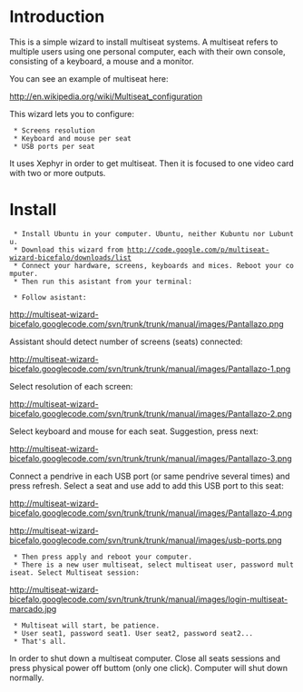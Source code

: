 = Introduction =

This is a simple wizard to install multiseat systems. A multiseat refers to multiple users using one personal computer, each with their own console, consisting of a keyboard, a mouse and a monitor.

You can see an example of multiseat here:

http://en.wikipedia.org/wiki/Multiseat_configuration

This wizard lets you to configure:

  * Screens resolution
  * Keyboard and mouse per seat
  * USB ports per seat 

It uses Xephyr in order to get multiseat. Then it is focused to one video card with two or more outputs. 


= Install =

  * Install Ubuntu in your computer. Ubuntu, neither Kubuntu nor Lubuntu.
  * Download this wizard from http://code.google.com/p/multiseat-wizard-bicefalo/downloads/list
  * Connect your hardware, screens, keyboards and mices. Reboot your computer.
  * Then run this asistant from your terminal:

{{{sudo python main.py}}}

  * Follow asistant:

http://multiseat-wizard-bicefalo.googlecode.com/svn/trunk/trunk/manual/images/Pantallazo.png

Assistant should detect number of screens (seats) connected:

http://multiseat-wizard-bicefalo.googlecode.com/svn/trunk/trunk/manual/images/Pantallazo-1.png

Select resolution of each screen:

http://multiseat-wizard-bicefalo.googlecode.com/svn/trunk/trunk/manual/images/Pantallazo-2.png

Select keyboard and mouse for each seat. Suggestion, press next:

http://multiseat-wizard-bicefalo.googlecode.com/svn/trunk/trunk/manual/images/Pantallazo-3.png

Connect a pendrive in each USB port (or same pendrive several times) and press refresh. Select a seat and use add to add this USB port to this seat: 

http://multiseat-wizard-bicefalo.googlecode.com/svn/trunk/trunk/manual/images/Pantallazo-4.png

http://multiseat-wizard-bicefalo.googlecode.com/svn/trunk/trunk/manual/images/usb-ports.png

  * Then press apply and reboot your computer.
  * There is a new user multiseat, select multiseat user, password multiseat. Select Multiseat session:

http://multiseat-wizard-bicefalo.googlecode.com/svn/trunk/trunk/manual/images/login-multiseat-marcado.jpg

  * Multiseat will start, be patience.
  * User seat1, password seat1. User seat2, password seat2...
  * That's all.

In order to shut down a multiseat computer. Close all seats sessions and press physical power off buttom (only one click). Computer will shut down normally.